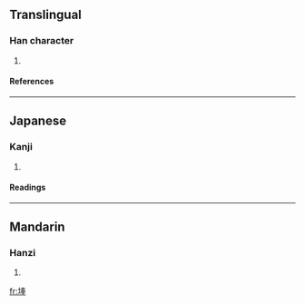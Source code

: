 ==Translingual==
===Han character===
{{Han char|rn=32|rad=土|as=08|sn=11|four=4515<sub>3</sub>|canj=土手大手 (GQKQ)}}
# {{defn|Han}}
====References====
{{Han ref|kx=0231.030|dkj=05185|dj=0467.070|hdz=10448.020|uh=57F2|ud=22514|bh=D4BE|bd=54462}}
----
==Japanese==
===Kanji===
{{ja-kanji|grade=|rs=土08}}
# {{defn|Japanese}} 
====Readings====
{{ja-readings|on=[[ほう]] (hō), [[ぼう]] (bō)|kun=[[ちり]] (chiri)}}
----
==Mandarin==
===Hanzi===
{{cmn-hanzi|pin=[[běng]] ([[beng3]])|wg=peng<sup>3</sup>}}
# {{defn|Mandarin}}

[[fr:埲]]